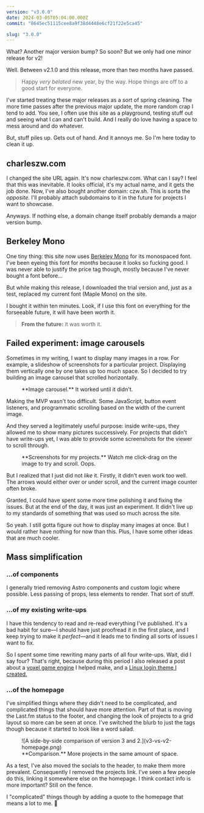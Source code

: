 ```yaml
---
version: "v3.0.0"
date: 2024-03-05T05:04:00.000Z
commit: "8645ec51115cee8a9f38d4448e6cf21f22e5ca45"

slug: "3.0.0"
---
```



What? Another major version bump? So soon? But we only had one minor release for v2!

Well. Between v2.1.0 and this release, more than two months have passed.

> Happy _very belated_ new year, by the way. Hope things are off to a good start for everyone.

I've started treating these major releases as a sort of spring cleaning. The more time passes after the previous major update, the more random crap I tend to add. You see, I often use this site as a playground, testing stuff out and seeing what I can and can't build. And I really do love having a space to mess around and do whatever.

But, stuff piles up. Gets out of hand. And it annoys me. So I'm here today to clean it up.

## charleszw.com

I changed the site URL again. It's now charleszw.com. What can I say? I feel that this was inevitable. It looks official, it's my actual name, and it gets the job done. Now, I've also bought another domain: czw.sh. This is sorta the _opposite._ I'll probably attach subdomains to it in the future for projects I want to showcase.

Anyways. If nothing else, a domain change itself probably demands a major version bump.

## Berkeley Mono

One tiny thing: this site now uses [Berkeley Mono](https://berkeleygraphics.com/typefaces/berkeley-mono/) for its monospaced font. I've been eyeing this font for _months_ because it looks so fucking good. I was never able to justify the price tag though, mostly because I've never bought a font before...

But while making this release, I downloaded the trial version and, just as a test, replaced my current font (Maple Mono) on the site.

I bought it within ten minutes. Look, if I use this font on everything for the forseeable future, it will have been worth it.

> **From the future:** it was worth it.

## Failed experiment: image carousels

Sometimes in my writing, I want to display many images in a row. For example, a slideshow of screenshots for a particular project. Displaying them vertically one by one takes up too much space. So I decided to try building an image carousel that scrolled horizontally.

<figure>
  <Border>
    <VideoGif content={{ collection: "changelog", folder: "v3.0.0" }} name="image-carousel" />
  </Border>
  <figcaption>**Image carousel.** It worked until it didn't.</figcaption>
</figure>

Making the MVP wasn't too difficult. Some JavaScript, button event listeners, and programmatic scrolling based on the width of the current image.

And they served a legitimately useful purpose: inside write-ups, they allowed me to show many pictures successively. For projects that didn't have write-ups yet, I was able to provide some screenshots for the viewer to scroll through.

<figure>
  <Border>
    <VideoGif content={{ collection: "changelog", folder: "v3.0.0" }} name="carousel-projects" />
  </Border>
  <figcaption>
    **Screenshots for my projects.** Watch me click-drag on the image to try and scroll. Oops.
  </figcaption>
</figure>

But I realized that I just did not _like_ it. Firstly, it didn't even work too well. The arrows would either over or under scroll, and the current image counter often broke.

Granted, I could have spent some more time polishing it and fixing the issues. But at the end of the day, it was just an experiment. It didn't live up to my standards of something that was used so much across the site.

So yeah. I still gotta figure out how to display many images at once. But I would rather have nothing for now than this. Plus, I have some other ideas that are much cooler.

## Mass simplification

### ...of components

I generally tried removing Astro components and custom logic where possible. Less passing of props, less elements to render. That sort of stuff.

### ...of my existing write-ups

I have this tendency to read and re-read everything I've published. It's a bad habit for sure—I should have just proofread it in the first place, and I keep trying to make it _perfect_—and it leads me to finding all sorts of issues I want to fix.

So I spent some time rewriting many parts of all four write-ups. Wait, did I say four? That's right, because during this period I also released a post about a [voxel game engine](/posts/mini-minecraft) I helped make, and a [Linux login theme I created.](/posts/sddm-theme-corners)

### ...of the homepage

I've simplified things where they didn't need to be complicated, and complicated things that should have more attention. Part of that is moving the Last.fm status to the footer, and changing the look of projects to a grid layout so more can be seen at once. I've switched the blurb to just the tags though because it started to look like a word salad.

<figure>
  <Border>![A side-by-side comparison of version 3 and 2.](v3-vs-v2-homepage.png)</Border>
  <figcaption>**Comparison.** More projects in the same amount of space.</figcaption>
</figure>

As a test, I've also moved the socials to the header, to make them more prevalent. Consequently I removed the projects link. I've seen a few people do this, linking it somewhere else on the homepage. I think contact info is more important? Still on the fence.

I "complicated" things though by adding a quote to the homepage that means a lot to me. 💜
